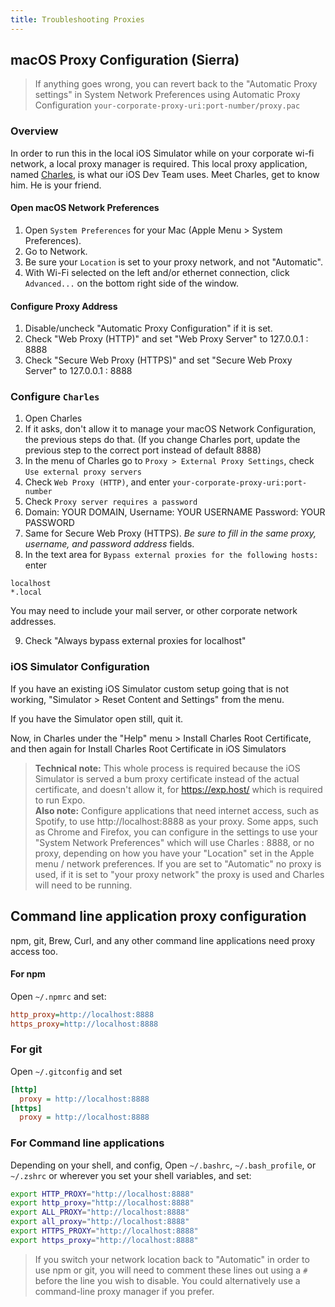 ```yaml
---
title: Troubleshooting Proxies
---
```


## macOS Proxy Configuration (Sierra)

> If anything goes wrong, you can revert back to the "Automatic Proxy settings" in System Network Preferences using Automatic Proxy Configuration `your-corporate-proxy-uri:port-number/proxy.pac`

### Overview

In order to run this in the local iOS Simulator while on your corporate wi-fi network, a local proxy manager is required. This local proxy application, named [Charles](http://charlesproxy.com), is what our iOS Dev Team uses. Meet Charles, get to know him. He is your friend.

#### Open macOS Network Preferences

1. Open `System Preferences` for your Mac (Apple Menu > System Preferences).
2. Go to Network.
3. Be sure your `Location` is set to your proxy network, and not "Automatic".
4. With Wi-Fi selected on the left and/or ethernet connection, click `Advanced...` on the bottom right side of the window.

#### Configure Proxy Address

1. Disable/uncheck "Automatic Proxy Configuration" if it is set.
2. Check "Web Proxy (HTTP)" and set "Web Proxy Server" to 127.0.0.1 : 8888
3. Check "Secure Web Proxy (HTTPS)" and set "Secure Web Proxy Server" to 127.0.0.1 : 8888

### Configure `Charles`

1. Open Charles
2. If it asks, don't allow it to manage your macOS Network Configuration, the previous steps do that. (If you change Charles port, update the previous step to the correct port instead of default 8888)
3. In the menu of Charles go to `Proxy > External Proxy Settings`, check `Use external proxy servers`
4. Check `Web Proxy (HTTP)`, and enter `your-corporate-proxy-uri:port-number`
5. Check `Proxy server requires a password`
6. Domain: YOUR DOMAIN,
   Username: YOUR USERNAME
   Password: YOUR PASSWORD
7. Same for Secure Web Proxy (HTTPS). _Be sure to fill in the same proxy, username, and password address_ fields.
8. In the text area for `Bypass external proxies for the following hosts:` enter

```
localhost
*.local
```

You may need to include your mail server, or other corporate network addresses.

9. Check "Always bypass external proxies for localhost"

### iOS Simulator Configuration

If you have an existing iOS Simulator custom setup going that is not working, "Simulator > Reset Content and Settings" from the menu.

If you have the Simulator open still, quit it.

Now, in Charles under the "Help" menu > Install Charles Root Certificate, and then again for Install Charles Root Certificate in iOS Simulators

> **Technical note:** This whole process is required because the iOS Simulator is served a bum proxy certificate instead of the actual certificate, and doesn't allow it, for https://exp.host/ which is required to run Expo. <br /> **Also note:** Configure applications that need internet access, such as Spotify, to use http://localhost:8888 as your proxy. Some apps, such as Chrome and Firefox, you can configure in the settings to use your "System Network Preferences" which will use Charles : 8888, or no proxy, depending on how you have your "Location" set in the Apple menu / network preferences. If you are set to "Automatic" no proxy is used, if it is set to "your proxy network" the proxy is used and Charles will need to be running.

## Command line application proxy configuration

npm, git, Brew, Curl, and any other command line applications need proxy access too.

#### For npm

Open `~/.npmrc` and set:

```ini
http_proxy=http://localhost:8888
https_proxy=http://localhost:8888
```

### For git

Open `~/.gitconfig` and set

```ini
[http]
  proxy = http://localhost:8888
[https]
  proxy = http://localhost:8888
```

### For Command line applications

Depending on your shell, and config, Open `~/.bashrc`, `~/.bash_profile`, or `~/.zshrc` or wherever you set your shell variables, and set:

```bash
export HTTP_PROXY="http://localhost:8888"
export http_proxy="http://localhost:8888"
export ALL_PROXY="http://localhost:8888"
export all_proxy="http://localhost:8888"
export HTTPS_PROXY="http://localhost:8888"
export https_proxy="http://localhost:8888"
```

> If you switch your network location back to "Automatic" in order to use npm or git, you will need to comment these lines out using a `#` before the line you wish to disable. You could alternatively use a command-line proxy manager if you prefer.
